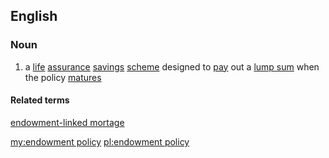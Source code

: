 {{also|endowment-policy}}
==English==

===Noun===
{{en-noun|endowment policies}}

# a [[life]] [[assurance]] [[savings]] [[scheme]] designed to [[pay]] out a [[lump sum]] when the policy [[mature]]s

====Related terms====
[[endowment-linked mortage]]

[[my:endowment policy]]
[[pl:endowment policy]]